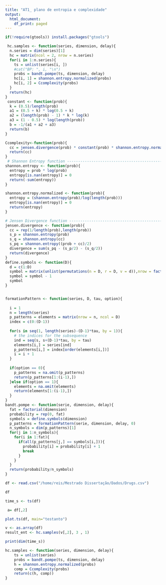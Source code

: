 ```yaml
---
title: "AT1_ plano de entropia e complexidade"
output:
  html_document:
    df_print: paged
---
```

```r
if(!require(gtools)) install.packages("gtools")
```


```r

 hc.samples <- function(series, dimension, delay){
  n.series = dim(series)[1]
  hc = matrix(ncol = 2, nrow = n.series)
  for(i in 1:n.series){
    ts = unlist(series[i, ])
    #cat("BP: ", i, "\n")
    probs = bandt.pompe(ts, dimension, delay)
    hc[i, 1] = shannon.entropy.normalized(probs)
    hc[i, 2] = Ccomplexity(probs)
  }
  return(hc)
}
 constant <- function(prob){
  k = (0.5)/length(prob)
  a1 = (0.5 + k) * log(0.5 + k)
  a2 = (length(prob) - 1) * k * log(k)
  a3 = (1 - 0.5) * log(length(prob))
  b = -1/(a1 + a2 + a3)
  return(b)
}

Ccomplexity<-function(prob){
  cc = jensen.divergence(prob) * constant(prob) * shannon.entropy.normalized(prob)
  return(cc)
}
 # Shannon Entropy function -------------------------------------------------------------------------------
shannon.entropy <- function(prob){
  entropy = prob * log(prob)
  entropy[is.nan(entropy)] = 0
  return(-sum(entropy))
}

shannon.entropy.normalized <- function(prob){
  entropy = (shannon.entropy(prob)/log(length(prob)))
  entropy[is.nan(entropy)] = 0
  return(entropy)
}

# Jensen Divergence function ------------------------------------------------------------------------------
jensen.divergence <- function(prob){
  cc = rep(1/length(prob),length(prob))
  s_p = shannon.entropy(prob)
  s_q = shannon.entropy(cc)
  s_pq = shannon.entropy((prob + cc)/2)
  divergence = sum(s_pq - (s_p/2) - (s_q/2))
  return(divergence)
}
define.symbols <- function(D){
  d = c(1:D)
  symbol = matrix(unlist(permutations(n = D, r = D, v = d)),nrow = factorial(D), ncol = D, byrow = FALSE)
  symbol = symbol - 1
  symbol
}


formationPattern <- function(series, D, tau, option){
  
  i = 1
  n = length(series)
  p_patterns = elements = matrix(nrow = n, ncol = D)
  index = c(0:(D-1))
  
  for(s in seq(1, length(series)-(D-1)*tau, by = 1)){
    # the indices for the subsequence
    ind = seq(s, s+(D-1)*tau, by = tau)
    elements[i,] = series[ind]
    p_patterns[i,] = index[order(elements[i,])]
    i = i + 1
  }
  
  if(option == 0){
    p_patterns = na.omit(p_patterns)
    return(p_patterns[1:(i-1),])
  }else if(option == 1){
    elements = na.omit(elements)
    return(elements[1:(i-1),])    
  }
}
bandt.pompe <- function(serie, dimension, delay){  
  fat = factorial(dimension)
  probability = rep(0, fat)
  symbols = define.symbols(dimension)
  p_patterns = formationPattern(serie, dimension, delay, 0)
  n_symbols = dim(p_patterns)[1]
  for(j in 1:n_symbols){
    for(i in 1:fat){
      if(all(p_patterns[j,] == symbols[i,])){ 
        probability[i] = probability[i] + 1
        break
      }
    }
  }
  return(probability/n_symbols)
}

```

```r
df <- read.csv("/home/reis/Mestrado Dissertação/Dados/Drugs.csv")
```

```r
df
```
```r
time_s <- ts(df)
```

```r
 a= df[,2]

```


```r
plot.ts(df, main="testanto")
```
```r
v <- as.array(df)
result_ent <- hc.samples(v[,2], 3 , 1)
```
```r
print(dim(time_s))
```

```r
hc.samples <- function(series, dimension, delay){
    ts = unlist(series)
    probs = bandt.pompe(ts, dimension, delay)
    h = shannon.entropy.normalized(probs)
    comp = Ccomplexity(probs)
    return(c(h, comp))
}
```


